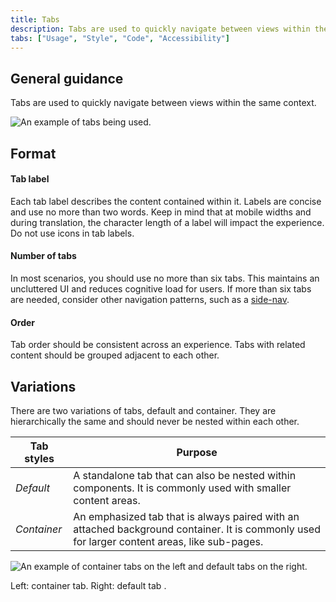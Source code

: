 ```yaml
---
title: Tabs
description: Tabs are used to quickly navigate between views within the same context.
tabs: ["Usage", "Style", "Code", "Accessibility"]
---
```


## General guidance

Tabs are used to quickly navigate between views within the same context.

<Row>
<Column colLg={8}>

![An example of tabs being used.](images/tab-usage-1.png)

</Column>
</Row>

## Format

#### Tab label

Each tab label describes the content contained within it. Labels are concise and use no more than two words. Keep in mind that at mobile widths and during translation, the character length of a label will impact the experience. Do not use icons in tab labels.

#### Number of tabs

In most scenarios, you should use no more than six tabs. This maintains an uncluttered UI and reduces cognitive load for users. If more than six tabs are needed, consider other navigation patterns, such as a [side-nav](/components/UI-shell-left-panel/code).

#### Order

Tab order should be consistent across an experience. Tabs with related content should be grouped adjacent to each other.

## Variations

There are two variations of tabs, default and container. They are hierarchically the same and should never be nested within each other.

| Tab styles  | Purpose                                                                                                                                       |
| ----------- | --------------------------------------------------------------------------------------------------------------------------------------------- |
| _Default_   | A standalone tab that can also be nested within components. It is commonly used with smaller content areas.                                   |
| _Container_ | An emphasized tab that is always paired with an attached background container. It is commonly used for larger content areas, like sub-pages.  |

<Row>
<Column colLg={8}>

![An example of container tabs on the left and default tabs on the right.](images/tab-usage-2.png)

</Column>
</Row>

<Caption>Left: container tab. Right: default tab .</Caption>
